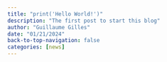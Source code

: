 ```yaml
---
title: "print('Hello World!')"
description: "The first post to start this blog"
author: "Guillaume Gilles"
date: "01/21/2024"
back-to-top-navigation: false
categories: [news]
---
```

